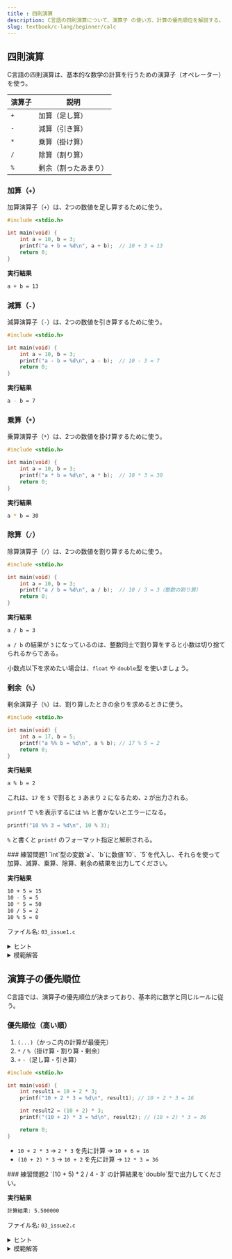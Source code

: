 ```yaml
---
title : 四則演算
description: C言語の四則演算について、演算子 の使い方、計算の優先順位を解説する。
slug: textbook/c-lang/beginner/calc
---
```



## 四則演算

C言語の四則演算は、基本的な数学の計算を行うための演算子（オペレーター）を使う。

|  演算子     | 説明                |
|------------|---------------------|
| `+`        | 加算（足し算）        |
| `-`        | 減算（引き算）        |
| `*`        | 乗算（掛け算）        |
| `/`        | 除算（割り算）        |
| `%`        | 剰余（割ったあまり）   |

### 加算（`+`）

加算演算子（`+`）は、2つの数値を足し算するために使う。

```c {5}
#include <stdio.h>

int main(void) {
    int a = 10, b = 3;
    printf("a + b = %d\n", a + b);  // 10 + 3 = 13
    return 0;
}
```

**実行結果**

```sh
a + b = 13
```

### 減算（`-`）

減算演算子（`-`）は、2つの数値を引き算するために使う。

```c {5}
#include <stdio.h>

int main(void) {
    int a = 10, b = 3;
    printf("a - b = %d\n", a - b);  // 10 - 3 = 7
    return 0;
}
```

**実行結果**

```sh
a - b = 7
```

### 乗算（`*`）

乗算演算子（`*`）は、2つの数値を掛け算するために使う。

```c {5}
#include <stdio.h>

int main(void) {
    int a = 10, b = 3;
    printf("a * b = %d\n", a * b);  // 10 * 3 = 30
    return 0;
}
```

**実行結果**

```sh
a * b = 30
```

### 除算（`/`）

除算演算子（`/`）は、2つの数値を割り算するために使う。

```c {5}
#include <stdio.h>

int main(void) {
    int a = 10, b = 3;
    printf("a / b = %d\n", a / b);  // 10 / 3 = 3（整数の割り算）
    return 0;
}
```

**実行結果**

```sh
a / b = 3
```

<Aside type="caution">

`a / b` の結果が `3` になっているのは、整数同士で割り算をすると小数は切り捨てられるからである。

小数点以下を求めたい場合は、`float` や `double`型 を使いましょう。

</Aside>

### 剰余（`%`）

剰余演算子（`%`）は、割り算したときの余りを求めるときに使う。

```c {5}
#include <stdio.h>

int main(void) {
    int a = 17, b = 5;
    printf("a %% b = %d\n", a % b); // 17 % 5 = 2
    return 0;
}
```

**実行結果**

```sh
a % b = 2
```

これは、`17` を `5` で割ると `3` あまり `2` になるため、`2` が出力される。

<Aside type="caution">

`printf` で `%`を表示するには `%%` と書かないとエラーになる。

```c "%%"
printf("10 %% 3 = %d\n", 10 % 3);
```

`%` と書くと `printf` のフォーマット指定と解釈される。

</Aside>

<Card>
### 練習問題1
`int`型の変数`a`、`b`に数値`10`、`5`を代入し、それらを使って加算、減算、乗算、除算、剰余の結果を出力してください。 

**実行結果**

```sh
10 + 5 = 15
10 - 5 = 5
10 * 5 = 50
10 / 5 = 2
10 % 5 = 0
```

ファイル名: `03_issue1.c`

<details>
<summary>ヒント</summary>
<Aside type="tip">
`+`, `-`, `*`, `/`, `%` の演算子を使って計算し、それぞれ `printf` で出力しよう 
</Aside>
</details>

<details>
<summary>模範解答</summary>

```c title="03_issue1.c"

#include <stdio.h>

int main(void) {
    int a = 10, b = 5;
    printf("%d + %d = %d\n", a, b, a + b);
    printf("%d - %d = %d\n", a, b, a - b);
    printf("%d * %d = %d\n", a, b, a * b);
    printf("%d / %d = %d\n", a, b, a / b);
    printf("%d %% %d = %d\n", a, b, a % b);
    return 0;
}
```

</details>
</Card>

## 演算子の優先順位

C言語では、演算子の優先順位が決まっており、基本的に数学と同じルールに従う。

### 優先順位（高い順）

1. `(...)`（かっこ内の計算が最優先）
1. `*` `/` `%`（掛け算・割り算・剰余）
1. `+` `-`（足し算・引き算）

```c
#include <stdio.h>

int main(void) {
    int result1 = 10 + 2 * 3;
    printf("10 + 2 * 3 = %d\n", result1); // 10 + 2 * 3 = 16

    int result2 = (10 + 2) * 3;
    printf("(10 + 2) * 3 = %d\n", result2); // (10 + 2) * 3 = 36

    return 0;
}
```

- `10 + 2 * 3` → `2 * 3` を先に計算 → `10 + 6 = 16`
- `(10 + 2) * 3` → `10 + 2` を先に計算 → `12 * 3 = 36`

<Card>
### 練習問題2
`(10 + 5) * 2 / 4 - 3` の計算結果を`double`型で出力してください。

**実行結果**
```sh
計算結果: 5.500000
```
ファイル名: `03_issue2.c`
<details>
<summary>ヒント</summary>
<Aside type="tip">
C言語では、`*`（掛け算）と `/`（割り算）は `+`（足し算）や `-`（引き算）よりも優先される。 
ただし、`(...)` を使うことで計算の順番を変えることができる。 
</Aside>
</details>

<details>
<summary>模範解答</summary>
```c title="03_issue2.c"
#include <stdio.h>

int main(void) {
    double result = (10 + 5) * 2 / 4 - 3;
    printf("計算結果: %lf\n", result);
    return 0;
}
```
</details>
</Card>


